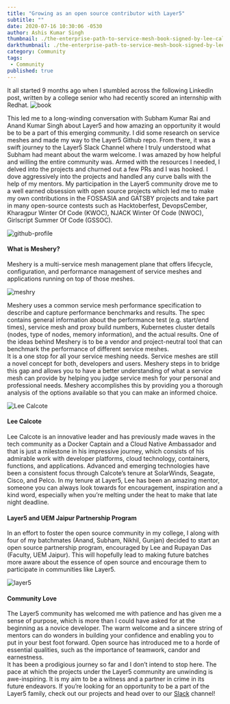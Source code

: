 ```yaml
---
title: "Growing as an open source contributor with Layer5"
subtitle: ""
date: 2020-07-16 10:30:06 -0530
author: Ashis Kumar Singh
thumbnail: ./the-enterprise-path-to-service-mesh-book-signed-by-lee-calcote.webp
darkthumbnail: ./the-enterprise-path-to-service-mesh-book-signed-by-lee-calcote.webp
category: Community
tags:
 - Community
published: true
---
```




<BlogWrapper>
It all started 9 months ago when I stumbled across the following LinkedIn post, written by a college senior who had recently scored an internship with Redhat.

<img src={pic3} alt="book"/>

This led me to a long-winding conversation with Subham Kumar Rai and Anand Kumar Singh about Layer5 and how amazing an opportunity it would be to be a part of this emerging community. I did some research on service meshes and made my way to the Layer5 Github repo. From there, it was a swift journey to the Layer5 Slack Channel where I truly understood what Subham had meant about the warm welcome. I was amazed by how helpful and willing the entire community was. Armed with the resources I needed, I delved into the projects and churned out a few PRs and I was hooked. I dove aggressively into the projects and handled any curve balls with the help of my mentors. My participation in the Layer5 community drove me to a well earned obsession with open source projects which led me to make my own contributions in the FOSSASIA and GATSBY projects and take part in many open-source contests such as Hacktoberfest, DevopsCember, Kharagpur Winter Of Code (KWOC), NJACK Winter Of Code (NWOC), Girlscript Summer Of Code (GSSOC).

<img src={pic4} alt="github-profile"/>

#### What is Meshery?

Meshery is a multi-service mesh management plane that offers lifecycle, configuration, and performance management of service meshes and applications running on top of those meshes.<br/>

<img src={pic1} alt="meshry"/>

Meshery uses a common service mesh performance specification to describe and capture performance benchmarks and results. The spec contains general information about the performance test (e.g. start/end times), service mesh and proxy build numbers, Kubernetes cluster details (nodes, type of nodes, memory information), and the actual results. One of the ideas behind Meshery is to be a vendor and project-neutral tool that can benchmark the performance of different service meshes. <br/>
It is a one stop for all your service meshing needs. Service meshes are still a novel concept for both, developers and users. Meshery steps in to bridge this gap and allows you to have a better understanding of what a service mesh can provide by helping you judge service mesh for your personal and professional needs. Meshery accomplishes this by providing you a thorough analysis of the options available so that you can make an informed choice.<br/>

<img className="align-right" src={pic2} alt="Lee Calcote" />

#### Lee Calcote

Lee Calcote is an innovative leader and has previously made waves in the tech community as a Docker Captain and a Cloud Native Ambassador and that is just a milestone in his impressive journey, which consists of his admirable work with developer platforms, cloud technology, containers, functions, and applications. Advanced and emerging technologies have been a consistent focus through Calcote’s tenure at SolarWinds, Seagate, Cisco, and Pelco. In my tenure at Layer5, Lee has been an amazing mentor, someone you can always look towards for encouragement, inspiration and a kind word, especially when you’re melting under the heat to make that late night deadline.


#### Layer5 and UEM Jaipur Partnership Program
In an effort to foster the open source community in my college, I along with four of my batchmates (Anand, Subham, Nikhil, Gunjan) decided to start an open source partnership program, encouraged by Lee and Rupayan Das (Faculty, UEM Jaipur). This will hopefully lead to making future batches more aware about the essence of open source and encourage them to participate in communities like Layer5.

<img src={pic5} alt="layer5"/>

#### Community Love

The Layer5 community has welcomed me with patience and has given me a sense of purpose, which is more than I could have asked for at the beginning as a novice developer. The warm welcome and a sincere string of mentors can do wonders in building your confidence and enabling you to put in your best foot forward. Open source has introduced me to a horde of essential qualities, such as the importance of teamwork, candor and earnestness. <br/>
It has been a prodigious journey so far and I don’t intend to stop here. The pace at which the projects under the Layer5 community are unwinding is awe-inspiring. It is my aim to be a witness and a partner in crime in its future endeavors. If you’re looking for an opportunity to be a part of the Layer5 family, check out our projects and head over to our [Slack](http://slack.layer5.io) channel!

</BlogWrapper>
